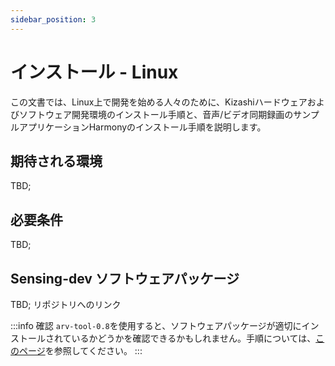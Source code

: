 ```yaml
---
sidebar_position: 3
---
```


# インストール - Linux

この文書では、Linux上で開発を始める人々のために、Kizashiハードウェアおよびソフトウェア開発環境のインストール手順と、音声/ビデオ同期録画のサンプルアプリケーションHarmonyのインストール手順を説明します。

## 期待される環境

TBD;

## 必要条件

TBD;

## Sensing-dev ソフトウェアパッケージ

TBD;
リポジトリへのリンク

:::info 確認
`arv-tool-0.8`を使用すると、ソフトウェアパッケージが適切にインストールされているかどうかを確認できるかもしれません。手順については、[このページ](/docs/external/aravis/arv-tools.md)を参照してください。
:::
